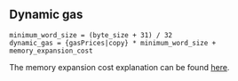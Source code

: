 ## Dynamic gas

    minimum_word_size = (byte_size + 31) / 32
    dynamic_gas = {gasPrices|copy} * minimum_word_size + memory_expansion_cost

The memory expansion cost explanation can be found [here](/about).
